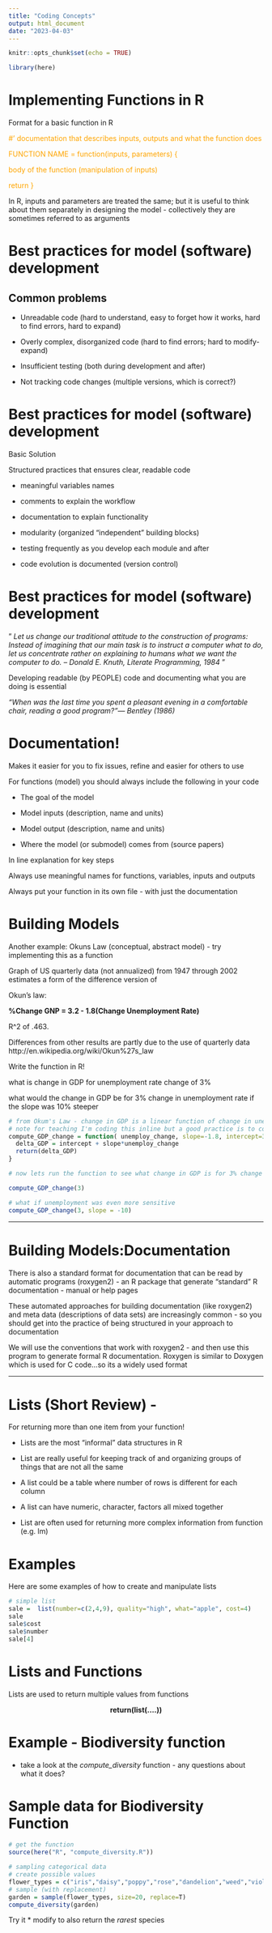 ```yaml
---
title: "Coding Concepts"
output: html_document
date: "2023-04-03"
---
```


```r
knitr::opts_chunk$set(echo = TRUE)

library(here)
```
#  Implementing Functions in R 

Format for a basic function in R

<span style="color: orange;"> #' documentation that describes inputs, outputs and what the function does

<span style="color: orange;"> FUNCTION NAME = function(inputs, parameters) {

<span style="color: orange;">body of the function (manipulation of inputs)

<span style="color: orange;">return }</span>

In R, inputs and parameters are treated the same; but it is useful to think about them separately in designing the model - collectively they are sometimes referred to as arguments

#  Best practices for model (software) development 

## Common problems

* Unreadable code (hard to understand, easy to forget how it works, hard to find errors, hard to expand)

* Overly complex, disorganized code (hard to find errors; hard to modify-expand)

* Insufficient testing (both during development and after)

* Not tracking code changes (multiple versions, which is correct?)



#  Best practices for model (software) development 

Basic Solution

Structured practices that ensures
clear, readable code 

* meaningful variables names 

* comments to explain the workflow

* documentation to explain functionality 

* modularity (organized “independent” building blocks)

*  testing frequently as you develop each module and after

* code evolution is documented (version control)




#  Best practices for model (software) development 

" *Let us change our traditional attitude to the construction of programs: Instead of imagining that our main task is to instruct a computer what to do, let us concentrate rather on explaining to humans what we want the computer to do. -- Donald E. Knuth, Literate Programming, 1984* "

Developing readable (by PEOPLE) code and documenting what you are doing is essential

*“When was the last time you spent a pleasant evening in a comfortable chair, reading a good program?”— Bentley (1986)*



#  Documentation! 

Makes it easier for you to fix issues, refine and easier for others to use

For functions (model) you should always include the following in your code

* The goal of the model

 * Model inputs (description, name and units)

* Model output (description, name and units)

* Where the model (or submodel) comes from (source papers)

In line explanation for key steps

Always use meaningful names for functions, variables, inputs and outputs

Always put your function in its own file - with just the documentation





#   Building Models 

Another example: Okuns Law (conceptual, abstract model) - try implementing this as a function

Graph of US quarterly data (not annualized) from 1947 through 2002 estimates a form of the difference version of 

Okun's law:

**%Change GNP = 3.2 - 1.8(Change Unemployment Rate)** 

R\^2 of .463. 

Differences from other results are partly due to the use of quarterly data
http://en.wikipedia.org/wiki/Okun%27s_law

Write the function in R!

what is change in GDP for unemployment rate change of 3%

what would the change in GDP be for 3% change in unemployment rate if the slope was 10% steeper


```r

# from Okum's Law - change in GDP is a linear function of change in unemployment rate
# note for teaching I'm coding this inline but a good practice is to code the function in its own R file
compute_GDP_change = function( unemploy_change, slope=-1.8, intercept=3.2) {
  delta_GDP = intercept + slope*unemploy_change
  return(delta_GDP)
}

# now lets run the function to see what change in GDP is for 3% change in unemployment rate

compute_GDP_change(3)

# what if unemployment was even more sensitive
compute_GDP_change(3, slope = -10)

```




---

#  Building Models:Documentation 

There is also a standard format for documentation that can be read by automatic programs (roxygen2) - an R package that generate “standard” R documentation - manual or help pages

These automated approaches for building documentation (like roxygen2) and meta data (descriptions of data sets) are increasingly common - so you should get into the practice of being structured in your approach to documentation

We will use the conventions that work with roxygen2 - and then use this program to generate formal R documentation. Roxygen is similar to Doxygen which is used for C code…so its a widely used format

---

# Lists (Short Review) - 

For returning more than one item from your function!

* Lists are the most “informal” data structures in R

* List are really useful for keeping track of and organizing groups of things that are not all the same

* A list could be a table where number of rows is different for each column

* A list can have numeric, character, factors all mixed together

*  List are often used for returning more complex information from function (e.g. lm)

# Examples 

Here are some examples of how to create and manipulate lists

```r
# simple list
sale =  list(number=c(2,4,9), quality="high", what="apple", cost=4)
sale
sale$cost
sale$number
sale[4]

```

# Lists and Functions

Lists are used to return multiple values from functions


<center>
**return(list(....))**
</center>

# Example - Biodiversity function

 
 * take a look at the *compute_diversity* function  - any questions about what it does?
 
# Sample data for Biodiversity Function
```r

# get the function
source(here("R", "compute_diversity.R"))

# sampling categorical data
# create possible values
flower_types = c("iris","daisy","poppy","rose","dandelion","weed","violet")
# sample (with replacement)
garden = sample(flower_types, size=20, replace=T)
compute_diversity(garden)
```
 
 
 Try it
 * modify to also return the *rarest* species
 
